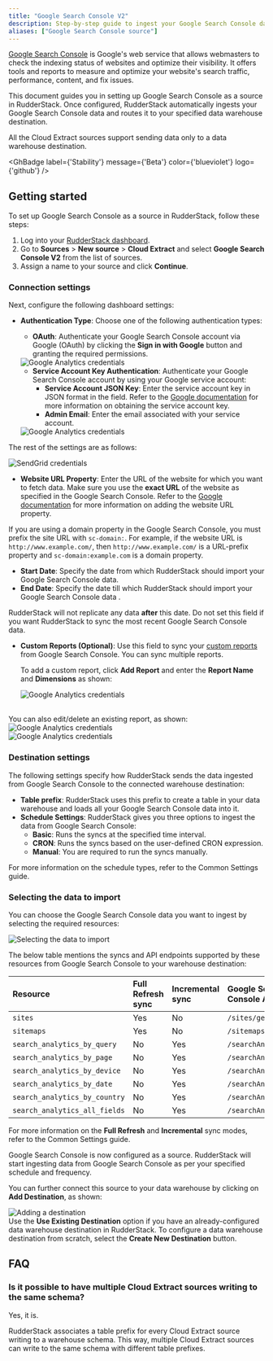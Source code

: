 ```yaml
---
title: "Google Search Console V2"
description: Step-by-step guide to ingest your Google Search Console data into RudderStack.
aliases: ["Google Search Console source"]
---
```


[Google Search Console](https://search.google.com/search-console/about) is Google's web service that allows webmasters to check the indexing status of websites and optimize their visibility. It offers tools and reports to measure and optimize your website's search traffic, performance, content, and fix issues.

This document guides you in setting up Google Search Console as a source in RudderStack. Once configured, RudderStack automatically ingests your Google Search Console data and routes it to your specified data warehouse destination.

<div class="warningBlock">
All the Cloud Extract sources support sending data only to a <Link to="/destinations/warehouse-destinations/">data warehouse destination</Link>.
</div>

<GhBadge
  label={'Stability'}
  message={'Beta'}
  color={'blueviolet'}
  logo={'github'}
/>

## Getting started

To set up Google Search Console as a source in RudderStack, follow these steps:

1. Log into your [RudderStack dashboard](https://app.rudderstack.com/).
2. Go to **Sources** > **New source** > **Cloud Extract** and select **Google Search Console V2** from the list of sources.
3. Assign a name to your source and click **Continue**.

### Connection settings

Next, configure the following dashboard settings:

- **Authentication Type**: Choose one of the following authentication types:

    - **OAuth**: Authenticate your Google Search Console account via Google (OAuth) by clicking the **Sign in with Google** button and granting the required permissions.

    <img src="../../assets/cloud-extract-sources/gsc-oauth-settings.png" alt="Google Analytics credentials" />

    - **Service Account Key Authentication**: Authenticate your Google Search Console account by using your Google service account:
      - **Service Account JSON Key**: Enter the service account key in JSON format in the field. Refer to the [Google documentation](https://cloud.google.com/iam/docs/creating-managing-service-account-keys#creating_service_account_keys) for more information on obtaining the service account key.
      - **Admin Email**: Enter the email associated with your service account.

    <img src="../../assets/cloud-extract-sources/gsc-auth-settings-1.png" alt="Google Analytics credentials" />

The rest of the settings are as follows:

<img src="../../assets/cloud-extract-sources/gsc-connection-settings-1.png" alt="SendGrid credentials" />

- **Website URL Property**: Enter the URL of the website for which you want to fetch data. Make sure you use the **exact URL** of the website as specified in the Google Search Console. Refer to the [Google documentation](https://support.google.com/webmasters/answer/34592?hl=en) for more information on adding the website URL property.

<div class="infoBlock">
If you are using a domain property in the Google Search Console, you must prefix the site URL with <code class="inline-code">sc-domain:</code>. For example, if the website URL is <code class="inline-code">http://www.example.com/</code>, then <code class="inline-code">http://www.example.com/</code> is a URL-prefix property and <code class="inline-code">sc-domain:example.com</code> is a domain property.
</div>

- **Start Date**: Specify the date from which RudderStack should import your Google Search Console data.
- **End Date**: Specify the date till which RudderStack should import your Google Search Console data .

<div class="warningBlock">
RudderStack will not replicate any data <strong>after</strong> this date. Do not set this field if you want RudderStack to sync the most recent Google Search Console data.
</div>

- **Custom Reports (Optional)**: Use this field to sync your [custom reports](https://support.google.com/analytics/answer/1033013?hl=en) from Google Search Console. You can sync multiple reports.

  To add a custom report, click **Add Report** and enter the **Report Name** and **Dimensions** as shown:

  <img src="../../assets/cloud-extract-sources/gcs-custom-report.png" alt="Google Analytics credentials" />
<br/>
  You can also edit/delete an existing report, as shown:

  <img src="../../assets/cloud-extract-sources/gcs-edit-custom-report.png" alt="Google Analytics credentials" />
  <br/>
  <img src="../../assets/cloud-extract-sources/gcs-delete-custom-report.png" alt="Google Analytics credentials" />

### Destination settings

The following settings specify how RudderStack sends the data ingested from Google Search Console to the connected warehouse destination:

- **Table prefix**: RudderStack uses this prefix to create a table in your data warehouse and loads all your Google Search Console data into it.
- **Schedule Settings**: RudderStack gives you three options to ingest the data from Google Search Console:
    - **Basic**: Runs the syncs at the specified time interval. 
    - **CRON**: Runs the syncs based on the user-defined CRON expression.
    - **Manual**: You are required to run the syncs manually.

<div class="infoBlock">
For more information on the schedule types, refer to the <Link to="/sources/extract/common-settings/">Common Settings</Link> guide.
</div>

### Selecting the data to import

You can choose the Google Search Console data you want to ingest by selecting the required resources:

<img src="../../assets/cloud-extract-sources/gcs-resources.png" alt="Selecting the data to import" />

The below table mentions the syncs and API endpoints supported by these resources from Google Search Console to your warehouse destination:

| Resource | Full Refresh sync | Incremental sync | Google Search Console API endpoint |
| :---| :---- | :---- | :---- |
| `sites` |  Yes | No | `/sites/get` |
| `sitemaps` | Yes | No |  `/sitemaps/list` |
| `search_analytics_by_query` | No | Yes |  `/searchAnalytics/query`|
| `search_analytics_by_page` | No | Yes |  `/searchAnalytics/query` |
| `search_analytics_by_device` | No | Yes |  `/searchAnalytics/query`|
| `search_analytics_by_date` | No | Yes | `/searchAnalytics/query` |
| `search_analytics_by_country` | No | Yes |  `/searchAnalytics/query`|
| `search_analytics_all_fields` | No | Yes |  `/searchAnalytics/query`|

<div class="infoBlock">
For more information on the <strong>Full Refresh</strong> and <strong>Incremental</strong> sync modes, refer to the <Link to="/sources/extract/common-settings/#sync-modes">Common Settings</Link> guide.
</div>

Google Search Console is now configured as a source. RudderStack will start ingesting data from Google Search Console as per your specified schedule and frequency.

You can further connect this source to your data warehouse by clicking on **Add Destination**, as shown:

<img src="../../assets/cloud-extract-sources/add-destination.png" alt="Adding a destination" />

<div class="successBlock">
Use the <strong>Use Existing Destination</strong> option if you have an already-configured data warehouse destination in RudderStack. To configure a data warehouse destination from scratch, select the <strong>Create New Destination</strong> button.
</div>

## FAQ

### Is it possible to have multiple Cloud Extract sources writing to the same schema?

Yes, it is.

RudderStack associates a table prefix for every Cloud Extract source writing to a warehouse schema. This way, multiple Cloud Extract sources can write to the same schema with different table prefixes.
